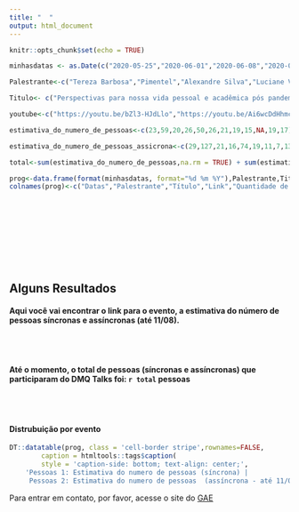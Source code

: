 ```yaml
---
title: "  "
output: html_document
---
```


```r
knitr::opts_chunk$set(echo = TRUE)
```


```r
minhasdatas <- as.Date(c("2020-05-25","2020-06-01","2020-06-08","2020-06-15","2020-06-22","2020-06-29","2020-07-06","2020-07-13","2020-07-20","2020-07-27","2020-08-03","2020-08-31"))

Palestrante<-c("Tereza Barbosa","Pimentel","Alexandre Silva","Luciane Velasque","Letícia Raposo","Bruno Simões","Felipe Ribeiro","Davi Alves","Beatriz Cunha","Steven Ross","Vinícius Israel","Prof. Ponce de Leon")

Titulo<- c("Perspectivas para nossa vida pessoal e acadêmica pós pandemia", "Práticas didático-pedagógicas e a formação de professores para o exercício responsável da docência online","Educação Estatística na promoção do engajamento cívico","O Pandemônio da Pandemia","Atividades e Ferramentas para o Ensino Online","Projetos no ensino superior e pesquisas: ações e reflexões de um professor esperançoso","Google Meet, Probabilidade e R (não necessariamente nesta ordem): um pouco da minha quarentena","'Então você não está trabalhando?' – O que um professor universitário tem feito durante a quarentena?","Meu universo paralelo: Relatos de uma professora em isolamento social","Rython (R + Python): Tidy little things","O que fazer? Reflexões sobre o retorno remoto","Técnicas estatísticas clássicas aplicadas ao curso da pandemia")

youtube<-c("https://youtu.be/bZl3-HJdLlo","https://youtu.be/Ai6wcDdHhmc","https://youtu.be/A42EgBiG3Zs","https://youtu.be/2bTlNeYpW1E","https://youtu.be/x_nG91PiuKI","https://youtu.be/F3thfDwArZY","https://youtu.be/ohlzTdTZqFs","https://youtu.be/zP0a6f-7OnM","https://youtu.be/cpanmwkB0Pk","https://youtu.be/fAwsXfoYRWg","https://www.youtube.com/watch?v=4A5aqGnwHcc","https://www.youtube.com/watch?v=UuR79Zh6WCQ&feature=youtu.be")

estimativa_do_numero_de_pessoas<-c(23,59,20,26,50,26,21,19,15,NA,19,17)

estimativa_do_numero_de_pessoas_assicrona<-c(29,127,21,16,74,19,11,7,13,4,NA,NA)

total<-sum(estimativa_do_numero_de_pessoas,na.rm = TRUE) + sum(estimativa_do_numero_de_pessoas_assicrona,na.rm = TRUE)

prog<-data.frame(format(minhasdatas, format="%d %m %Y"),Palestrante,Titulo, youtube,estimativa_do_numero_de_pessoas,estimativa_do_numero_de_pessoas_assicrona)
colnames(prog)<-c("Datas","Palestrante","Título","Link","Quantidade de pessoas 1","Quantidade de pessoas 2")


```

<br>
<br>
<br>
<br>
<br>
<br>
<br>


## Alguns Resultados

#### Aqui você vai encontrar o link para o evento, a estimativa do número de pessoas síncronas e assíncronas (até 11/08).

<br>
<br>

#### Até o momento, o total de pessoas (síncronas e assíncronas) que participaram do DMQ Talks foi: `r total` pessoas
     
<br>
<br>

#### Distrubuição por evento

```r
DT::datatable(prog, class = 'cell-border stripe',rownames=FALSE,
        caption = htmltools::tags$caption(
        style = 'caption-side: bottom; text-align: center;',
    'Pessoas 1: Estimativa do numero de pessoas (síncrona) |            
     Pessoas 2: Estimativa do numero de pessoas  (assíncrona - até 11/08)'))

```

Para entrar em contato, por favor, acesse o site do [GAE](http://gae.uniriotec.br/)
